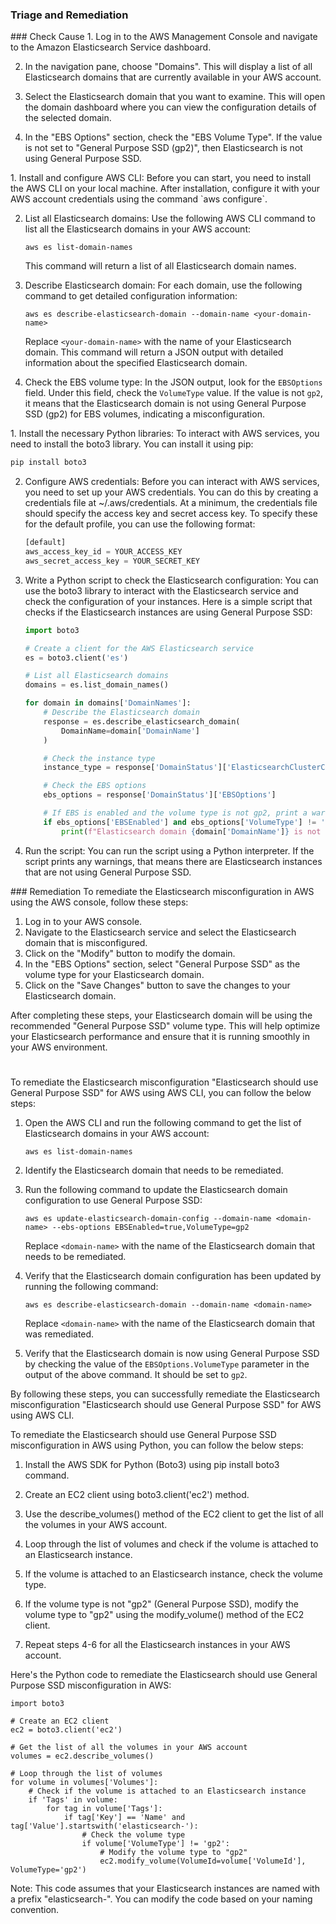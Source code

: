 
### Triage and Remediation
<Tabs>

<Tab title='Cause'>
### Check Cause
<AccordionGroup>
<Accordion title='Using Console' defaultOpen='true'>
1. Log in to the AWS Management Console and navigate to the Amazon Elasticsearch Service dashboard.

2. In the navigation pane, choose "Domains". This will display a list of all Elasticsearch domains that are currently available in your AWS account.

3. Select the Elasticsearch domain that you want to examine. This will open the domain dashboard where you can view the configuration details of the selected domain.

4. In the "EBS Options" section, check the "EBS Volume Type". If the value is not set to "General Purpose SSD (gp2)", then Elasticsearch is not using General Purpose SSD.
</Accordion>

<Accordion title='Using CLI'>
1. Install and configure AWS CLI: Before you can start, you need to install the AWS CLI on your local machine. After installation, configure it with your AWS account credentials using the command `aws configure`.

2. List all Elasticsearch domains: Use the following AWS CLI command to list all the Elasticsearch domains in your AWS account:

   ```
   aws es list-domain-names
   ```
   This command will return a list of all Elasticsearch domain names.

3. Describe Elasticsearch domain: For each domain, use the following command to get detailed configuration information:

   ```
   aws es describe-elasticsearch-domain --domain-name <your-domain-name>
   ```
   Replace `<your-domain-name>` with the name of your Elasticsearch domain. This command will return a JSON output with detailed information about the specified Elasticsearch domain.

4. Check the EBS volume type: In the JSON output, look for the `EBSOptions` field. Under this field, check the `VolumeType` value. If the value is not `gp2`, it means that the Elasticsearch domain is not using General Purpose SSD (gp2) for EBS volumes, indicating a misconfiguration.
</Accordion>

<Accordion title='Using Python'>
1. Install the necessary Python libraries: To interact with AWS services, you need to install the boto3 library. You can install it using pip:

   ```python
   pip install boto3
   ```

2. Configure AWS credentials: Before you can interact with AWS services, you need to set up your AWS credentials. You can do this by creating a credentials file at ~/.aws/credentials. At a minimum, the credentials file should specify the access key and secret access key. To specify these for the default profile, you can use the following format:

   ```python
   [default]
   aws_access_key_id = YOUR_ACCESS_KEY
   aws_secret_access_key = YOUR_SECRET_KEY
   ```

3. Write a Python script to check the Elasticsearch configuration: You can use the boto3 library to interact with the Elasticsearch service and check the configuration of your instances. Here is a simple script that checks if the Elasticsearch instances are using General Purpose SSD:

   ```python
   import boto3

   # Create a client for the AWS Elasticsearch service
   es = boto3.client('es')

   # List all Elasticsearch domains
   domains = es.list_domain_names()

   for domain in domains['DomainNames']:
       # Describe the Elasticsearch domain
       response = es.describe_elasticsearch_domain(
           DomainName=domain['DomainName']
       )

       # Check the instance type
       instance_type = response['DomainStatus']['ElasticsearchClusterConfig']['InstanceType']

       # Check the EBS options
       ebs_options = response['DomainStatus']['EBSOptions']

       # If EBS is enabled and the volume type is not gp2, print a warning
       if ebs_options['EBSEnabled'] and ebs_options['VolumeType'] != 'gp2':
           print(f"Elasticsearch domain {domain['DomainName']} is not using General Purpose SSD.")
   ```

4. Run the script: You can run the script using a Python interpreter. If the script prints any warnings, that means there are Elasticsearch instances that are not using General Purpose SSD.
</Accordion>

</AccordionGroup>
</Tab>
<Tab title='Remediation'>
### Remediation

<AccordionGroup>
<Accordion title='Using Console' defaultOpen='true'>
To remediate the Elasticsearch misconfiguration in AWS using the AWS console, follow these steps:

1. Log in to your AWS console.
2. Navigate to the Elasticsearch service and select the Elasticsearch domain that is misconfigured.
3. Click on the "Modify" button to modify the domain.
4. In the "EBS Options" section, select "General Purpose SSD" as the volume type for your Elasticsearch domain.
5. Click on the "Save Changes" button to save the changes to your Elasticsearch domain.

After completing these steps, your Elasticsearch domain will be using the recommended "General Purpose SSD" volume type. This will help optimize your Elasticsearch performance and ensure that it is running smoothly in your AWS environment.

#
</Accordion>

<Accordion title='Using CLI'>
To remediate the Elasticsearch misconfiguration "Elasticsearch should use General Purpose SSD" for AWS using AWS CLI, you can follow the below steps:

1. Open the AWS CLI and run the following command to get the list of Elasticsearch domains in your AWS account:

   `aws es list-domain-names`

2. Identify the Elasticsearch domain that needs to be remediated.

3. Run the following command to update the Elasticsearch domain configuration to use General Purpose SSD:

   `aws es update-elasticsearch-domain-config --domain-name <domain-name> --ebs-options EBSEnabled=true,VolumeType=gp2`

   Replace `<domain-name>` with the name of the Elasticsearch domain that needs to be remediated.

4. Verify that the Elasticsearch domain configuration has been updated by running the following command:

   `aws es describe-elasticsearch-domain --domain-name <domain-name>`

   Replace `<domain-name>` with the name of the Elasticsearch domain that was remediated.

5. Verify that the Elasticsearch domain is now using General Purpose SSD by checking the value of the `EBSOptions.VolumeType` parameter in the output of the above command. It should be set to `gp2`.

By following these steps, you can successfully remediate the Elasticsearch misconfiguration "Elasticsearch should use General Purpose SSD" for AWS using AWS CLI.
</Accordion>

<Accordion title='Using Python'>
To remediate the Elasticsearch should use General Purpose SSD misconfiguration in AWS using Python, you can follow the below steps:

1. Install the AWS SDK for Python (Boto3) using pip install boto3 command.

2. Create an EC2 client using boto3.client('ec2') method.

3. Use the describe_volumes() method of the EC2 client to get the list of all the volumes in your AWS account.

4. Loop through the list of volumes and check if the volume is attached to an Elasticsearch instance.

5. If the volume is attached to an Elasticsearch instance, check the volume type.

6. If the volume type is not "gp2" (General Purpose SSD), modify the volume type to "gp2" using the modify_volume() method of the EC2 client.

7. Repeat steps 4-6 for all the Elasticsearch instances in your AWS account.

Here's the Python code to remediate the Elasticsearch should use General Purpose SSD misconfiguration in AWS:

```
import boto3

# Create an EC2 client
ec2 = boto3.client('ec2')

# Get the list of all the volumes in your AWS account
volumes = ec2.describe_volumes()

# Loop through the list of volumes
for volume in volumes['Volumes']:
    # Check if the volume is attached to an Elasticsearch instance
    if 'Tags' in volume:
        for tag in volume['Tags']:
            if tag['Key'] == 'Name' and tag['Value'].startswith('elasticsearch-'):
                # Check the volume type
                if volume['VolumeType'] != 'gp2':
                    # Modify the volume type to "gp2"
                    ec2.modify_volume(VolumeId=volume['VolumeId'], VolumeType='gp2')
``` 

Note: This code assumes that your Elasticsearch instances are named with a prefix "elasticsearch-". You can modify the code based on your naming convention.
</Accordion>

</AccordionGroup>
</Tab>
</Tabs>
